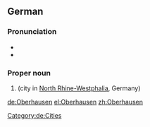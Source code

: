 ==German==
{{wikipedia}}
{{wikipedia|lang=de}}

===Pronunciation===
* {{IPA|lang=de|/ˈoːbɐhaʊzən/}}
* {{audio|De-Oberhausen.ogg|Audio|lang=de}}

===Proper noun===
{{de-proper noun}}

# {{l|en|Oberhausen}} (city in [[North Rhine-Westphalia]], Germany)

[[Category:de:Cities]]

[[de:Oberhausen]]
[[el:Oberhausen]]
[[zh:Oberhausen]]
